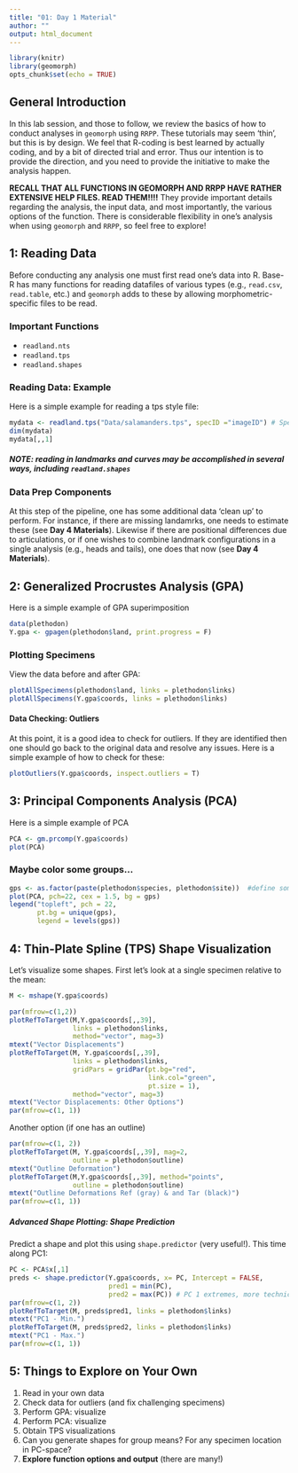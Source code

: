```yaml
---
title: "01: Day 1 Material"
author: ""
output: html_document
---
```


```r
library(knitr)
library(geomorph)
opts_chunk$set(echo = TRUE)
```

## General Introduction

In this lab session, and those to follow, we review the basics of how to conduct analyses in `geomorph` using `RRPP`.  These tutorials may seem 'thin', but this is by design. We feel that R-coding is best learned by actually coding, and by a bit of directed trial and error. Thus our intention is to provide the direction, and you need to provide the initiative to make the analysis happen.  

**RECALL THAT ALL FUNCTIONS IN GEOMORPH AND RRPP HAVE RATHER EXTENSIVE HELP FILES. READ THEM!!!!** They provide important details regarding the analysis, the input data, and most importantly, the various options of the function. There is considerable flexibility in one's analysis when using `geomorph` and `RRPP`, so feel free to explore!

## 1: Reading Data

Before conducting any analysis one must first read one's data into R. Base-R has many functions for reading datafiles of various types (e.g., `read.csv`, `read.table`, etc.) and `geomorph` adds to these by allowing morphometric-specific files to be read.  

### Important Functions
- `readland.nts`
- `readland.tps`
- `readland.shapes`


### Reading Data: Example

Here is a simple example for reading a tps style file:

```r
mydata <- readland.tps("Data/salamanders.tps", specID ="imageID") # Specify specimen labels
dim(mydata)
mydata[,,1]
```

##### NOTE: reading in landmarks and curves may be accomplished in several ways, including `readland.shapes`

### Data Prep Components

At this step of the pipeline, one has some additional data 'clean up' to perform. For instance, if there are missing landamrks, one needs to estimate these (see **Day 4 Materials**). Likewise if there are positional differences due to articulations, or if one wishes to combine landmark configurations in a single analysis (e.g., heads and tails), one does that now (see **Day 4 Materials**). 

## 2: Generalized Procrustes Analysis (GPA)

Here is a simple example of GPA superimposition

```r
data(plethodon)
Y.gpa <- gpagen(plethodon$land, print.progress = F)
```

### Plotting  Specimens
View the data before and after GPA: 

```r
plotAllSpecimens(plethodon$land, links = plethodon$links)
plotAllSpecimens(Y.gpa$coords, links = plethodon$links)
```

#### Data Checking: Outliers

At this point, it is a good idea to check for outliers. If they are identified then one should go back to the original data and resolve any issues. Here is a simple example of how to check for these: 

```r
plotOutliers(Y.gpa$coords, inspect.outliers = T)
```



## 3: Principal Components Analysis (PCA)

Here is a simple example of PCA

```r
PCA <- gm.prcomp(Y.gpa$coords)
plot(PCA)
```


### Maybe color some groups...

```r
gps <- as.factor(paste(plethodon$species, plethodon$site))  #define some groups for plotting
plot(PCA, pch=22, cex = 1.5, bg = gps) 
legend("topleft", pch = 22, 
       pt.bg = unique(gps), 
       legend = levels(gps))
```

## 4: Thin-Plate Spline (TPS) Shape Visualization

Let's visualize some shapes. First let's look at a single specimen relative to the mean: 

```r
M <- mshape(Y.gpa$coords)

par(mfrow=c(1,2))
plotRefToTarget(M,Y.gpa$coords[,,39], 
                links = plethodon$links, 
                method="vector", mag=3)
mtext("Vector Displacements")
plotRefToTarget(M, Y.gpa$coords[,,39], 
                links = plethodon$links, 
                gridPars = gridPar(pt.bg="red", 
                                   link.col="green", 
                                   pt.size = 1), 
                method="vector", mag=3)
mtext("Vector Displacements: Other Options")
par(mfrow=c(1, 1))
```

Another option (if one has an outline)

```r
par(mfrow=c(1, 2))
plotRefToTarget(M, Y.gpa$coords[,,39], mag=2, 
                outline = plethodon$outline)  
mtext("Outline Deformation")
plotRefToTarget(M,Y.gpa$coords[,,39], method="points",  
                outline = plethodon$outline)
mtext("Outline Deformations Ref (gray) & and Tar (black)")
par(mfrow=c(1, 1))
```

##### Advanced Shape Plotting: Shape Prediction

Predict a shape and plot this using `shape.predictor` (very useful!). This time along PC1:

```r
PC <- PCA$x[,1]
preds <- shape.predictor(Y.gpa$coords, x= PC, Intercept = FALSE, 
                         pred1 = min(PC),  
                         pred2 = max(PC)) # PC 1 extremes, more technically
par(mfrow=c(1, 2))
plotRefToTarget(M, preds$pred1, links = plethodon$links)
mtext("PC1 - Min.")
plotRefToTarget(M, preds$pred2, links = plethodon$links)
mtext("PC1 - Max.")
par(mfrow=c(1, 1))
```



## 5: Things to Explore on Your Own

1. Read in your own data
2. Check data for outliers (and fix challenging specimens)
3. Perform GPA: visualize
4. Perform PCA: visualize
5. Obtain TPS visualizations
6. Can you generate shapes for group means? For any specimen location in PC-space?
7. **Explore function options and output** (there are many!)

